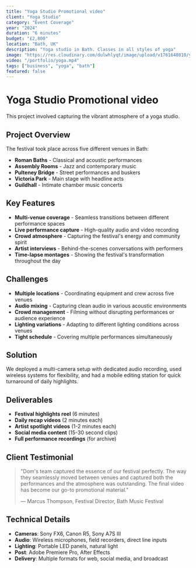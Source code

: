 ```yaml
---
title: "Yoga Studio Promotional video"
client: "Yoga Studio"
category: "Event Coverage"
year: "2024"
duration: "6 minutes"
budget: "£2,800"
location: "Bath, UK"
description: "Yoga studio in Bath. Classes in all styles of yoga"
image: "https://res.cloudinary.com/dulwhlyqt/image/upload/v1761640810/yoga600w_nnilgj.jpg"
video: "/portfolio/yoga.mp4"
tags: ["business", "yoga", "bath"]
featured: false
---
```


# Yoga Studio Promotional video

This project involved capturing the vibrant atmosphere of a yoga studio.

## Project Overview

The festival took place across five different venues in Bath:

- **Roman Baths** - Classical and acoustic performances
- **Assembly Rooms** - Jazz and contemporary music
- **Pulteney Bridge** - Street performances and buskers
- **Victoria Park** - Main stage with headline acts
- **Guildhall** - Intimate chamber music concerts

## Key Features

- **Multi-venue coverage** - Seamless transitions between different performance spaces
- **Live performance capture** - High-quality audio and video recording
- **Crowd atmosphere** - Capturing the festival's energy and community spirit
- **Artist interviews** - Behind-the-scenes conversations with performers
- **Time-lapse montages** - Showing the festival's transformation throughout the day

## Challenges

- **Multiple locations** - Coordinating equipment and crew across five venues
- **Audio mixing** - Capturing clean audio in various acoustic environments
- **Crowd management** - Filming without disrupting performances or audience experience
- **Lighting variations** - Adapting to different lighting conditions across venues
- **Tight schedule** - Covering multiple performances simultaneously

## Solution

We deployed a multi-camera setup with dedicated audio recording, used wireless systems for flexibility, and had a mobile editing station for quick turnaround of daily highlights.

## Deliverables

- **Festival highlights reel** (6 minutes)
- **Daily recap videos** (2 minutes each)
- **Artist spotlight videos** (1-2 minutes each)
- **Social media content** (15-30 second clips)
- **Full performance recordings** (for archive)

## Client Testimonial

> "Dom's team captured the essence of our festival perfectly. The way they seamlessly moved between venues and captured both the performances and the atmosphere was outstanding. The final video has become our go-to promotional material."
>
> — Marcus Thompson, Festival Director, Bath Music Festival

## Technical Details

- **Cameras**: Sony FX6, Canon R5, Sony A7S III
- **Audio**: Wireless microphones, field recorders, direct line inputs
- **Lighting**: Portable LED panels, natural light
- **Post**: Adobe Premiere Pro, After Effects
- **Delivery**: Multiple formats for web, social media, and broadcast
